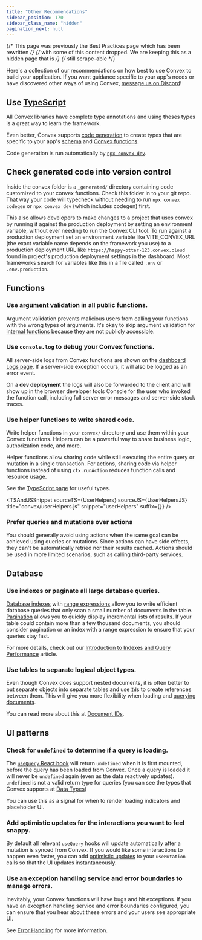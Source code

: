 ```yaml
---
title: "Other Recommendations"
sidebar_position: 170
sidebar_class_name: "hidden"
pagination_next: null
---
```



{/* This page was previously the Best Practices page which has been rewritten */}
{/* with some of this content dropped. We are keeping this as a hidden page that is */}
{/* still scrape-able */}

Here's a collection of our recommendations on how best to use Convex to build
your application. If you want guidance specific to your app's needs or have
discovered other ways of using Convex,
[message us on Discord](https://convex.dev/community)!

## Use [TypeScript](/docs/understanding/best-practices/typescript.mdx)

All Convex libraries have complete type annotations and using theses types is a
great way to learn the framework.

Even better, Convex supports [code generation](/generated-api/) to create types
that are specific to your app's [schema](/docs/database/schemas.mdx) and
[Convex functions](/docs/functions.mdx).

Code generation is run automatically by
[`npx convex dev`](/docs/cli.md#run-the-convex-dev-server).

## Check generated code into version control

Inside the convex folder is a `_generated/` directory containing code customized
to your convex functions. Check this folder in to your git repo. That way your
code will typecheck without needing to run `npx convex codegen` or
`npx convex dev` (which includes codegen) first.

This also allows developers to make changes to a project that uses convex by
running it against the production deployment by setting an environment variable,
without ever needing to run the Convex CLI tool. To run against a production
deployment set an environment variable like VITE_CONVEX_URL (the exact variable
name depends on the framework you use) to a production deployment URL like
`https://happy-otter-123.convex.cloud` found in project's production deployment
settings in the dashboard. Most frameworks search for variables like this in a
file called `.env` or `.env.production`.

## Functions

### Use [argument validation](/docs/functions/validation.mdx) in all public functions.

Argument validation prevents malicious users from calling your functions with
the wrong types of arguments. It's okay to skip argument validation for
[internal functions](/docs/functions/internal-functions.mdx) because they are
not publicly accessible.

### Use `console.log` to debug your Convex functions.

All server-side logs from Convex functions are shown on the
[dashboard Logs page](/docs/dashboard/deployments/logs.md). If a server-side
exception occurs, it will also be logged as an error event.

On a **dev deployment** the logs will also be forwarded to the client and will
show up in the browser developer tools Console for the user who invoked the
function call, including full server error messages and server-side stack
traces.

### Use helper functions to write shared code.

Write helper functions in your `convex/` directory and use them within your
Convex functions. Helpers can be a powerful way to share business logic,
authorization code, and more.

Helper functions allow sharing code while still executing the entire query or
mutation in a single transaction. For actions, sharing code via helper functions
instead of using `ctx.runAction` reduces function calls and resource usage.

See the [TypeScript page](/docs/understanding/best-practices/typescript.mdx) for
useful types.

<TSAndJSSnippet sourceTS={Teams} sourceJS={TeamsJS} title="convex/teams.js" />

<TSAndJSSnippet
  sourceTS={UserHelpers}
  sourceJS={UserHelpersJS}
  title="convex/userHelpers.js"
  snippet="userHelpers"
  suffix={`}`}
/>

### Prefer queries and mutations over actions

You should generally avoid using actions when the same goal can be achieved
using queries or mutations. Since actions can have side effects, they can't be
automatically retried nor their results cached. Actions should be used in more
limited scenarios, such as calling third-party services.

## Database

### Use indexes or paginate all large database queries.

[Database indexes](/docs/database/reading-data/indexes/indexes.md) with
[range expressions](/docs/database/reading-data/indexes/indexes.md#querying-documents-using-indexes)
allow you to write efficient database queries that only scan a small number of
documents in the table. [Pagination](/docs/database/pagination.mdx) allows you
to quickly display incremental lists of results. If your table could contain
more than a few thousand documents, you should consider pagination or an index
with a range expression to ensure that your queries stay fast.

For more details, check out our
[Introduction to Indexes and Query Performance](/docs/database/reading-data/indexes/indexes-and-query-perf.md)
article.

### Use tables to separate logical object types.

Even though Convex does support nested documents, it is often better to put
separate objects into separate tables and use `Id`s to create references between
them. This will give you more flexibility when loading and
[querying documents](/docs/database/reading-data/reading-data.mdx).

You can read more about this at [Document IDs](/docs/database/document-ids.mdx).

## UI patterns

### Check for `undefined` to determine if a query is loading.

The [`useQuery` React hook](/api/modules/react#usequery) will return `undefined`
when it is first mounted, before the query has been loaded from Convex. Once a
query is loaded it will never be `undefined` again (even as the data reactively
updates). `undefined` is not a valid return type for queries (you can see the
types that Convex supports at [Data Types](/docs/database/types.md))

You can use this as a signal for when to render loading indicators and
placeholder UI.

### Add optimistic updates for the interactions you want to feel snappy.

By default all relevant `useQuery` hooks will update automatically after a
mutation is synced from Convex. If you would like some interactions to happen
even faster, you can add
[optimistic updates](/docs/client/react/optimistic-updates.mdx) to your
`useMutation` calls so that the UI updates instantaneously.

### Use an exception handling service and error boundaries to manage errors.

Inevitably, your Convex functions will have bugs and hit exceptions. If you have
an exception handling service and error boundaries configured, you can ensure
that you hear about these errors and your users see appropriate UI.

See [Error Handling](/docs/functions/error-handling/error-handling.mdx) for more
information.
